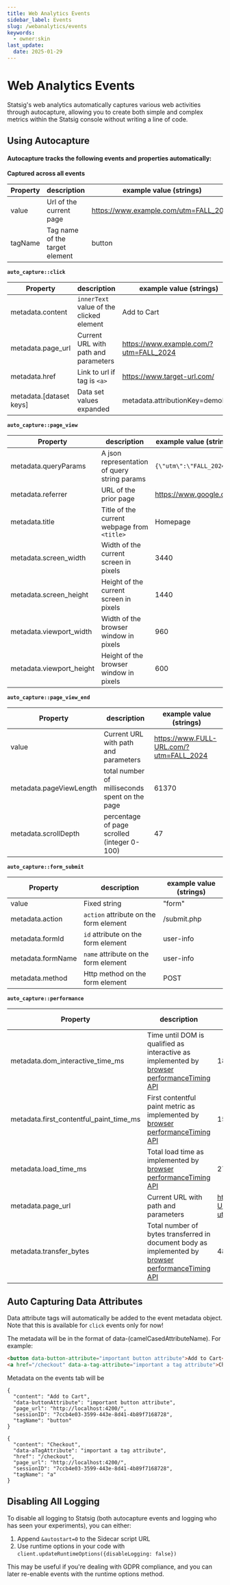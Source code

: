 ```yaml
---
title: Web Analytics Events
sidebar_label: Events
slug: /webanalytics/events
keywords:
  - owner:skin
last_update:
  date: 2025-01-29
---
```


# Web Analytics Events

Statsig's web analytics automatically captures various web activities through autocapture, allowing you to create both simple and complex metrics within the Statsig console without writing a line of code.

## Using Autocapture

#### Autocapture tracks the following events and properties automatically:

**Captured across all events**

|Property|description|example value (strings)|
|--------|----------|-------------|
|value|Url of the current page|https://www.example.com/utm=FALL_2024|
|tagName|Tag name of the target element|button|

**`auto_capture::click`**

|Property|description|example value (strings)|
|--------|----------|-------------|
|metadata.content|`innerText` value of the clicked element|Add to Cart|
|metadata.page_url|Current URL with path and parameters|https://www.example.com/?utm=FALL_2024|
|metadata.href|Link to url if tag is `<a>`|https://www.target-url.com/|
|metadata.[dataset keys]|Data set values expanded|metadata.attributionKey=demoLink|

**`auto_capture::page_view`**

|Property|description|example value (strings)|
|--------|----------|-------------|
|metadata.queryParams|A json representation of query string params| `{\"utm\":\"FALL_2024\"}`|
|metadata.referrer|URL of the prior page|https://www.google.com|
|metadata.title|Title of the current webpage from `<title>`|Homepage|
|metadata.screen_width|Width of the current screen in pixels|3440|
|metadata.screen_height|Height of the current screen in pixels|1440|
|metadata.viewport_width|Width of the browser window in pixels|960|
|metadata.viewport_height|Height of the browser window in pixels|600|

**`auto_capture::page_view_end`**

|Property|description|example value (strings)|
|--------|----------|-------------|
|value|Current URL with path and parameters|https://www.FULL-URL.com/?utm=FALL_2024|
|metadata.pageViewLength|total number of milliseconds spent on the page|61370|
|metadata.scrollDepth|percentage of page scrolled (integer 0-100)|47|

**`auto_capture::form_submit`**

|Property|description|example value (strings)|
|----|----|----|
|value|Fixed string|"form"|
|metadata.action|`action` attribute on the form element|/submit.php|
|metadata.formId|`id` attribute on the form element|user-info|
|metadata.formName|`name` attribute on the form element|user-info|
|metadata.method|Http method on the form element|POST|

**`auto_capture::performance`**

|Property|description|example value (strings)|
|----|----|----|
|metadata.dom_interactive_time_ms|Time until DOM is qualified as interactive as implemented by [browser performanceTiming API](https://developer.mozilla.org/en-US/docs/Web/Performance/Navigation_and_resource_timings)|1807.90|
|metadata.first_contentful_paint_time_ms|First contentful paint metric as implemented by [browser performanceTiming API](https://developer.mozilla.org/en-US/docs/Web/Performance/Navigation_and_resource_timings)|1523.90|
|metadata.load_time_ms|Total load time as implemented by [browser performanceTiming API](https://developer.mozilla.org/en-US/docs/Web/Performance/Navigation_and_resource_timings)|2766.90|
|metadata.page_url|Current URL with path and parameters|https://www.FULL-URL.com/?utm=FALL_2024|
|metadata.transfer_bytes|Total number of bytes transferred in document body as implemented by [browser performanceTiming API](https://developer.mozilla.org/en-US/docs/Web/Performance/Navigation_and_resource_timings)|48360|

## Auto Capturing Data Attributes

Data attribute tags will automatically be added to the event metadata object. Note that this is available for `click` events only for now!

The metadata will be in the format of data-(camelCasedAttributeName). For example:
  
```html
<button data-button-attribute="important button attribute">Add to Cart</button>
<a href="/checkout" data-a-tag-attribute="important a tag attribute">Checkout</a>
```

Metadata on the events tab will be 
```
{
  "content": "Add to Cart",
  "data-buttonAttribute": "important button attribute",
  "page_url": "http://localhost:4200/",
  "sessionID": "7ccb4e03-3599-443e-8d41-4b89f7168728",
  "tagName": "button"
}
```
```
{
  "content": "Checkout",
  "data-aTagAttribute": "important a tag attribute",
  "href": "/checkout",
  "page_url": "http://localhost:4200/",
  "sessionID": "7ccb4e03-3599-443e-8d41-4b89f7168728",
  "tagName": "a"
}
```

## Disabling All Logging

To disable all logging to Statsig (both autocapture events and logging who has seen your experiments), you can either:

1. Append `&autostart=0` to the Sidecar script URL
2. Use runtime options in your code with `client.updateRuntimeOptions({disableLogging: false})`

This may be useful if you're dealing with GDPR compliance, and you can later re-enable events with the runtime options method.

